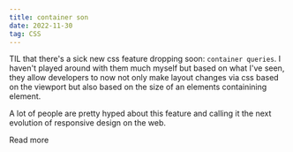 ```yaml
---
title: container son
date: 2022-11-30
tag: CSS
---
```




TIL that there's a sick new css feature dropping soon: `container queries`. I haven't played around with them much myself 
but based on what I've seen, they allow developers to now not only make layout changes via css based on the viewport 
but also based on the size of an elements containining element.

A lot of people are pretty hyped about this feature and calling it the next evolution of responsive design on the web. 

<TextLink href="https://css-tricks.com/next-gen-css-container/">Read more</TextLink>
